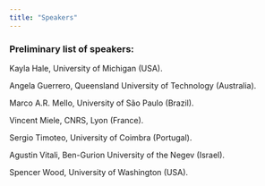 ```yaml
---
title: "Speakers"
---
```



### Preliminary list of speakers: 

Kayla Hale, University of Michigan (USA). 

Angela Guerrero, Queensland University of Technology (Australia). 

Marco A.R. Mello, University of São Paulo (Brazil). 

Vincent Miele, CNRS, Lyon (France). 

Sergio Timoteo, University of Coimbra (Portugal). 

Agustin Vitali, Ben-Gurion University of the Negev (Israel). 

Spencer Wood, University of Washington (USA). 





